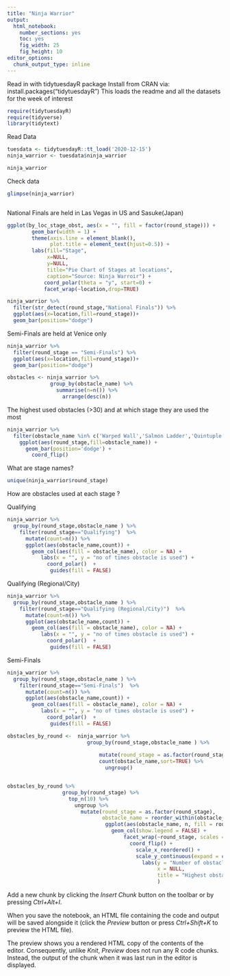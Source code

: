 ---
title: "Ninja Warrior"
output: 
  html_notebook: 
    number_sections: yes
    toc: yes
    fig_width: 25
    fig_height: 10
editor_options: 
  chunk_output_type: inline
---

 Read in with tidytuesdayR package 
 Install from CRAN via: install.packages("tidytuesdayR")
 This loads the readme and all the datasets for the week of interest


```{r}
require(tidytuesdayR)
require(tidyverse)
library(tidytext)
```


Read Data


```{r}
tuesdata <- tidytuesdayR::tt_load('2020-12-15')
ninja_warrior <- tuesdata$ninja_warrior

ninja_warrior

```

Check data

```{r}
glimpse(ninja_warrior)
```
```{r}

```

National Finals are held in Las Vegas in US and Sasuke(Japan)
```{r}
ggplot(by_loc_stage_obst, aes(x = "", fill = factor(round_stage))) +
        geom_bar(width = 1) +
        theme(axis.line = element_blank(), 
              plot.title = element_text(hjust=0.5)) + 
        labs(fill="Stage",
             x=NULL, 
             y=NULL, 
             title="Pie Chart of Stages at locations", 
             caption="Source: Ninja Warroir") +
            coord_polar(theta = "y", start=0) +
            facet_wrap(~location,drop=TRUE)
```


```{r}
ninja_warrior %>% 
  filter(str_detect(round_stage,"National Finals")) %>% 
  ggplot(aes(x=location,fill=round_stage))+
  geom_bar(position="dodge")
```

Semi-Finals are held at Venice only

```{r}
ninja_warrior %>% 
  filter(round_stage == "Semi-Finals") %>% 
  ggplot(aes(x=location,fill=round_stage))+
  geom_bar(position="dodge")
```


```{r}
obstacles <- ninja_warrior %>% 
              group_by(obstacle_name) %>% 
                summarise(n=n()) %>% 
                  arrange(desc(n))

```

The highest used obstacles (>30) and at which stage they are used the most


```{r}
ninja_warrior %>% 
  filter(obstacle_name %in% c('Warped Wall','Salmon Ladder','Quintuple Steps')) %>% 
    ggplot(aes(round_stage,fill=obstacle_name)) +
      geom_bar(position='dodge') +
        coord_flip()

```

What are stage names?

```{r}
unique(ninja_warrior$round_stage)
```



How are obstacles used at each stage ?


Qualifying

```{r}
ninja_warrior %>% 
  group_by(round_stage,obstacle_name ) %>% 
    filter(round_stage=="Qualifying")  %>% 
      mutate(count=n()) %>% 
      ggplot(aes(obstacle_name,count)) +
        geom_col(aes(fill = obstacle_name), color = NA) +
           labs(x = "", y = "no of times obstacle is used") +
             coord_polar()  +
              guides(fill = FALSE) 
```
Qualifying (Regional/City)
```{r}
ninja_warrior %>% 
  group_by(round_stage,obstacle_name ) %>% 
    filter(round_stage=="Qualifying (Regional/City)")  %>% 
      mutate(count=n()) %>% 
      ggplot(aes(obstacle_name,count)) +
        geom_col(aes(fill = obstacle_name), color = NA) +
           labs(x = "", y = "no of times obstacle is used") +
             coord_polar()  +
              guides(fill = FALSE)
```



Semi-Finals

```{r}
ninja_warrior %>% 
  group_by(round_stage,obstacle_name ) %>% 
    filter(round_stage=="Semi-Finals")  %>% 
      mutate(count=n()) %>% 
      ggplot(aes(obstacle_name,count)) +
        geom_col(aes(fill = obstacle_name), color = NA) +
           labs(x = "", y = "no of times obstacle is used") +
             coord_polar()  +
              guides(fill = FALSE)
```
```{r}

obstacles_by_round <-  ninja_warrior %>% 
                          group_by(round_stage,obstacle_name ) %>% 
                            
                              mutate(round_stage = as.factor(round_stage)) %>% 
                              count(obstacle_name,sort=TRUE) %>% 
                                ungroup()


obstacles_by_round %>% 
                  group_by(round_stage) %>% 
                    top_n(10) %>% 
                      ungroup %>%
                        mutate(round_stage = as.factor(round_stage),
                               obstacle_name = reorder_within(obstacle_name, n,round_stage)) %>%
                                ggplot(aes(obstacle_name, n, fill = round_stage)) +
                                  geom_col(show.legend = FALSE) +
                                      facet_wrap(~round_stage, scales = "free_y") +
                                        coord_flip() +
                                          scale_x_reordered() +
                                          scale_y_continuous(expand = c(0,0)) +
                                            labs(y = "Number of obstacles per stage",
                                                 x = NULL,
                                                 title = "Highest obstacles per stage?"
                                                 )
```



Add a new chunk by clicking the *Insert Chunk* button on the toolbar or by pressing *Ctrl+Alt+I*.

When you save the notebook, an HTML file containing the code and output will be saved alongside it (click the *Preview* button or press *Ctrl+Shift+K* to preview the HTML file).

The preview shows you a rendered HTML copy of the contents of the editor. Consequently, unlike *Knit*, *Preview* does not run any R code chunks. Instead, the output of the chunk when it was last run in the editor is displayed.

